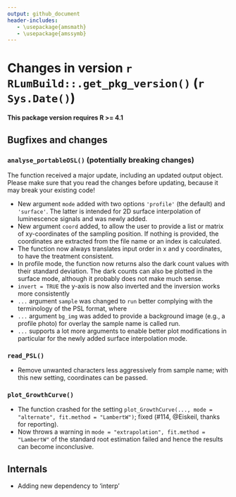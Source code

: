 ```yaml
---
output: github_document
header-includes:
   - \usepackage{amsmath}
   - \usepackage{amssymb}
---
```

<!-- NEWS.md was auto-generated by NEWS.Rmd. Please DO NOT edit by hand!-->

# Changes in version `r RLumBuild::.get_pkg_version()` (`r Sys.Date()`)

**This package version requires R >= 4.1**

## Bugfixes and changes

### `analyse_portableOSL()` (**potentially breaking changes**)
The function received a major update, including an updated output object. Please 
make sure that you read the changes before updating, because it may break your existing code!

* New argument `mode` added with two options `'profile'` (the default) and `'surface'`. The latter is intended for 2D surface interpolation of luminescence signals and was newly added. 
* New argument `coord` added, to allow the user to provide a list or matrix of xy-coordinates of the sampling position. 
If nothing is provided, the coordinates are extracted from the file name or an index is calculated. 
* The function now always translates input order in x and y coordinates, to have the treatment consistent.
* In profile mode, the function now returns also the dark count values with their standard deviation. The dark counts
can also be plotted in the surface mode, although it probably does not make much sense. 
* `invert = TRUE` the y-axis is now also inverted and the inversion works more consistently 
* `...` argument `sample` was changed to `run` better complying with the terminology of the PSL format, where
* `...` argument `bg_img` was added to provide a background image (e.g., a profile photo) for overlay
the sample name is called run.
* `...` supports a lot more arguments to enable better plot modifications in particular for the newly added
surface interpolation mode. 

### `read_PSL()`
* Remove unwanted characters less aggressively from sample name; with this new setting, coordinates 
can be passed.

### `plot_GrowthCurve()`
* The function crashed for the setting `plot_GrowthCurve(..., mode = "alternate", fit.method = "LambertW")`; fixed (#114, @Eiskeil, thanks for reporting).
* Now throws a warning in `mode = "extrapolation", fit.method = "LambertW"` of the standard root estimation 
failed and hence the results can become inconclusive. 

## Internals
* Adding new dependency to 'interp'
